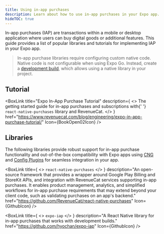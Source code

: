 ```yaml
---
title: Using in-app purchases
description: Learn about how to use in-app purchases in your Expo app.
hideTOC: true
---
```




In-app purchases (IAP) are transactions within a mobile or desktop application where users can buy digital goods or additional features. This guide provides a list of popular libraries and tutorials for implementing IAP in your Expo app.

> In-app purchase libraries require configuring custom native code. Native code is not configurable when using Expo Go. Instead, create a [development build](/develop/development-builds/introduction/), which allows using a native library in your project.

## Tutorial

<BoxLink
  title="Expo In-App Purchase Tutorial"
  description={
    <>
      The getting started guide for in-app purchases and subscriptions with{' '}
      <CODE>react-native-purchases</CODE> library and RevenueCat.
    </>
  }
  href="https://www.revenuecat.com/blog/engineering/expo-in-app-purchase-tutorial/"
  Icon={BookOpen02Icon}
/>

## Libraries

The following libraries provide robust support for in-app purchase functionality and out-of-the-box compatibility with Expo apps using [CNG](/workflow/continuous-native-generation/) and [Config Plugins](/config-plugins/introduction/) for seamless integration in your app.

<BoxLink
  title={
    <>
      <CODE>react-native-purchases</CODE>
    </>
  }
  description="An open-source framework that provides a wrapper around Google Play Billing and StoreKit APIs, and integration with RevenueCat services supporting in-app purchases. It enables product management, analytics, and simplified workflows for in-app purchase requirements that may extend beyond your client code, such as validating purchases on an app's backend."
  href="https://github.com/RevenueCat/react-native-purchases"
  Icon={GithubIcon}
/>

<BoxLink
  title={
    <>
      <CODE>expo-iap</CODE>
    </>
  }
  description="A React Native library for in-app purchases that works with development builds."
  href="https://github.com/hyochan/expo-iap"
  Icon={GithubIcon}
/>
